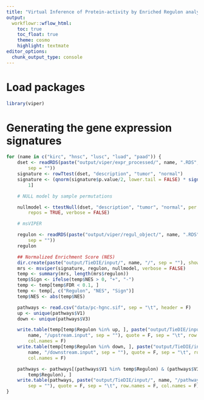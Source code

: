 ```yaml
---
title: "Virtual Inference of Protein-activity by Enriched Regulon analysis (Master Regulator Analysis)"
output:
  workflowr::wflow_html:
    toc: true
    toc_float: true
    theme: cosmo
    highlight: textmate
editor_options:
  chunk_output_type: console
---
```


# Load packages
```r
library(viper)
```

# Generating the gene expression signatures
```r
for (name in c("kirc", "hnsc", "lusc", "luad", "paad")) {
    dset <- readRDS(paste("output/viper/expr_processed/", name, ".RDS",
        sep = ""))
    signature <- rowTtest(dset, "description", "tumor", "normal")
    signature <- (qnorm(signature$p.value/2, lower.tail = FALSE) * sign(signature$statistic))[,
        1]

    # NULL model by sample permutations

    nullmodel <- ttestNull(dset, "description", "tumor", "normal", per = 1000,
        repos = TRUE, verbose = FALSE)

    # msVIPER

    regulon <- readRDS(paste("output/viper/regul_object/", name, ".RDS",
        sep = ""))
    regulon

    ## Normalized Enrichment Score (NES)
    dir.create(paste("output/TieDIE/input/", name, "/", sep = ""), showWarnings = FALSE)
    mrs <- msviper(signature, regulon, nullmodel, verbose = FALSE)
    temp <- summary(mrs, length(mrs$regulon))
    temp$Sign <- ifelse(temp$NES > 0, "+", "-")
    temp <- temp[temp$FDR < 0.1, ]
    temp <- temp[, c("Regulon", "NES", "Sign")]
    temp$NES <- abs(temp$NES)

    pathways <- read.csv("data/pc-hgnc.sif", sep = "\t", header = F)
    up <- unique(pathways$V1)
    down <- unique(pathways$V3)

    write.table(temp[temp$Regulon %in% up, ], paste("output/TieDIE/input/",
        name, "/upstream.input", sep = ""), quote = F, sep = "\t", row.names = F,
        col.names = F)
    write.table(temp[temp$Regulon %in% down, ], paste("output/TieDIE/input/",
        name, "/downstream.input", sep = ""), quote = F, sep = "\t", row.names = F,
        col.names = F)

    pathways <- pathways[(pathways$V1 %in% temp$Regulon) & (pathways$V3 %in%
        temp$Regulon), ]
    write.table(pathways, paste("output/TieDIE/input/", name, "/pathway.sif",
        sep = ""), quote = F, sep = "\t", row.names = F, col.names = F)
}
```
